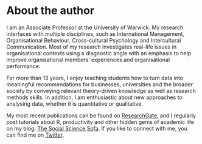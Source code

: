 # About the author {#sec-about-the-author .unnumbered}

I am an Associate Professor at the University of Warwick. My research interfaces with multiple disciplines, such as International Management, Organisational Behaviour, Cross-cultural Psychology and Intercultural Communication. Most of my research investigates real-life issues in organisational contexts using a diagnostic angle with an emphasis to help improve organisational members' experiences and organisational performance.

For more than 13 years, I enjoy teaching students how to turn data into meaningful recommendations for businesses, universities and the broader society by conveying relevant theory-driven knowledge as well as research methods skills. In addition, I am enthusiastic about new approaches to analysing data, whether it is quantitative or qualitative.

My most recent publications can be found on [ResearchGate](https://www.researchgate.net/profile/Daniel-Dauber "ResearchGate Profile: Daniel Dauber"){target="_blank"}, and I regularly post tutorials about R, productivity and other hidden gems of academic life on my blog: [The Social Science Sofa](https://www.thesocialsciencesofa.com "Website: The Social Science Sofa"){target="_blank"}. If you like to connect with me, you can find me on [Twitter](https://twitter.com/daniel_dauber "Twitter profile: Daniel Dauber"){target="_blank"}.

